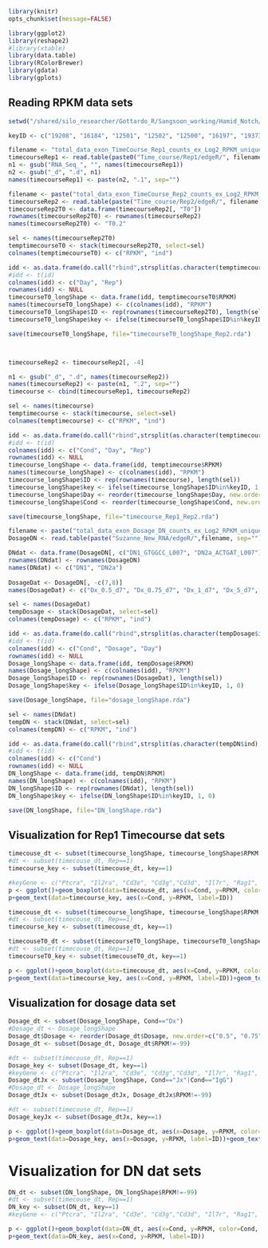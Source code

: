 ```r
library(knitr)
opts_chunk$set(message=FALSE)
```

```r
library(ggplot2)
library(reshape2)
#library(xtable)
library(data.table)
library(RColorBrewer)
library(gdata)
library(gplots)
```
## Reading RPKM data sets 
```r
setwd("/shared/silo_researcher/Gottardo_R/Sangsoon_working/Hamid_Notch/Suzanne_RNA_Seq/RawData/")

keyID <- c("19208", "16184", "12501", "12502", "12500", "16197", "19373", "19374", "12503", "15205", "67122", "14462", "58208", "18109", "17869", "21414", "14357", "15213", "18128", "18129", "18131")

filename <- "total_data_exon_TimeCourse_Rep1_counts_ex_Log2_RPKM_uniqueOverlap.txt"
timecourseRep1 <- read.table(paste0("Time_course/Rep1/edgeR/", filename))
n1 <- gsub("RNA_Seq_", "", names(timecourseRep1))
n2 <- gsub("_d", ".d", n1)
names(timecourseRep1) <- paste(n2, ".1", sep="")

filename <- paste("total_data_exon_TimeCourse_Rep2_counts_ex_Log2_RPKM_uniqueOverlap.txt", sep="")
timecourseRep2 <- read.table(paste("Time_course/Rep2/edgeR/", filename, sep=""))
timecourseRep2T0 <- data.frame(timecourseRep2[, "T0"])
rownames(timecourseRep2T0) <- rownames(timecourseRep2)
names(timecourseRep2T0) <- "T0.2"

sel <- names(timecourseRep2T0)
temptimecourseT0 <- stack(timecourseRep2T0, select=sel)
colnames(temptimecourseT0) <- c("RPKM", "ind")

idd <- as.data.frame(do.call("rbind",strsplit(as.character(temptimecourseT0$ind), "\\.")))
#idd <- t(id)
colnames(idd) <- c("Day", "Rep")
rownames(idd) <- NULL
timecourseT0_longShape <- data.frame(idd, temptimecourseT0$RPKM)
names(timecourseT0_longShape) <- c(colnames(idd), "RPKM")
timecourseT0_longShape$ID <- rep(rownames(timecourseRep2T0), length(sel))
timecourseT0_longShape$key <- ifelse(timecourseT0_longShape$ID%in%keyID, 1, 0)

save(timecourseT0_longShape, file="timecourseT0_longShape_Rep2.rda")



timecourseRep2 <- timecourseRep2[, -4]

n1 <- gsub("_d", ".d", names(timecourseRep2))
names(timecourseRep2) <- paste(n1, ".2", sep="")
timecourse <- cbind(timecourseRep1, timecourseRep2)

sel <- names(timecourse)
temptimecourse <- stack(timecourse, select=sel)
colnames(temptimecourse) <- c("RPKM", "ind")

idd <- as.data.frame(do.call("rbind",strsplit(as.character(temptimecourse$ind), "\\.")))
#idd <- t(id)
colnames(idd) <- c("Cond", "Day", "Rep")
rownames(idd) <- NULL
timecourse_longShape <- data.frame(idd, temptimecourse$RPKM)
names(timecourse_longShape) <- c(colnames(idd), "RPKM")
timecourse_longShape$ID <- rep(rownames(timecourse), length(sel))
timecourse_longShape$key <- ifelse(timecourse_longShape$ID%in%keyID, 1, 0)
timecourse_longShape$Day <- reorder(timecourse_longShape$Day, new.order=c("d7", "d14", "d21"))
timecourse_longShape$Cond <- reorder(timecourse_longShape$Cond, new.order=c("WT_Dx", "N1n_Dx", "WT_IgG"))

save(timecourse_longShape, file="timecourse_Rep1_Rep2.rda")

filename <- paste("total_data_exon_Dosage_DN_counts_ex_Log2_RPKM_uniqueOverlap.txt", sep="")
DosageDN <- read.table(paste("Suzanne_New_RNA/edgeR/",filename, sep=""))

DNdat <- data.frame(DosageDN[, c("DN1_GTGGCC_L007", "DN2a_ACTGAT_L007")])
rownames(DNdat) <- rownames(DosageDN)
names(DNdat) <- c("DN1", "DN2a")    
  
DosageDat <- DosageDN[, -c(7,8)]
names(DosageDat) <- c("Dx_0.5_d7", "Dx_0.75_d7", "Dx_1_d7", "Dx_5_d7", "IgG_20_d7", "Jx_20_d7")

sel <- names(DosageDat)
tempDosage <- stack(DosageDat, select=sel)
colnames(tempDosage) <- c("RPKM", "ind")

idd <- as.data.frame(do.call("rbind",strsplit(as.character(tempDosage$ind), "\\_")))
#idd <- t(id)
colnames(idd) <- c("Cond", "Dosage", "Day")
rownames(idd) <- NULL
Dosage_longShape <- data.frame(idd, tempDosage$RPKM)
names(Dosage_longShape) <- c(colnames(idd), "RPKM")
Dosage_longShape$ID <- rep(rownames(DosageDat), length(sel))
Dosage_longShape$key <- ifelse(Dosage_longShape$ID%in%keyID, 1, 0)

save(Dosage_longShape, file="dosage_longShape.rda")

sel <- names(DNdat)
tempDN <- stack(DNdat, select=sel)
colnames(tempDN) <- c("RPKM", "ind")

idd <- as.data.frame(do.call("rbind",strsplit(as.character(tempDN$ind), "\\.")))
#idd <- t(id)
colnames(idd) <- c("Cond")
rownames(idd) <- NULL
DN_longShape <- data.frame(idd, tempDN$RPKM)
names(DN_longShape) <- c(colnames(idd), "RPKM")
DN_longShape$ID <- rep(rownames(DNdat), length(sel))
DN_longShape$key <- ifelse(DN_longShape$ID%in%keyID, 1, 0)

save(DN_longShape, file="DN_longShape.rda")

```
## Visualization for Rep1 Timecourse dat sets
```r

timecouse_dt <- subset(timecourse_longShape, timecourse_longShape$RPKM!=-99 & Rep==1)
#dt <- subset(timecouse_dt, Rep==1)
timecourse_key <- subset(timecouse_dt, key==1)

#keyGene <- c("Ptcra", "Il2ra", "Cd3e", "Cd3g","Cd3d", "Il7r", "Rag1", "Rag2", "Cd247", "Hes1", "Nrarp", "Gata3", "Bcl11b", "MycN", "Myc", "Tcf7", "Dtx1", "Hey1", "Notch1", "Notch2", "Notch3")
p <- ggplot()+geom_boxplot(data=timecouse_dt, aes(x=Cond, y=RPKM, color=Cond, fill=Cond))+facet_grid(.~Day)
p+geom_text(data=timecourse_key, aes(x=Cond, y=RPKM, label=ID))
```

```r
timecouse_dt <- subset(timecourse_longShape, timecourse_longShape$RPKM!=-99&Rep=="2")
#dt <- subset(timecouse_dt, Rep==1)
timecourse_key <- subset(timecouse_dt, key==1)

timecouseT0_dt <- subset(timecourseT0_longShape, timecourseT0_longShape$RPKM!=-99)
#dt <- subset(timecouse_dt, Rep==1)
timecourseT0_key <- subset(timecouseT0_dt, key==1)

p <- ggplot()+geom_boxplot(data=timecouse_dt, aes(x=Cond, y=RPKM, color=Cond, fill=Cond))+geom_boxplot(data=timecouseT0_dt, aes(x=Day, y=RPKM, color=Day, fill=Day))+facet_grid(.~Day)
p+geom_text(data=timecourse_key, aes(x=Cond, y=RPKM, label=ID))+geom_text(data=timecourseT0_key, aes(x=Day, y=RPKM, label=ID))
```
## Visualization for dosage data set
```r
Dosage_dt <- subset(Dosage_longShape, Cond=="Dx")
#Dosage_dt <- Dosage_longShape
Dosage_dt$Dosage <- reorder(Dosage_dt$Dosage, new.order=c("0.5", "0.75","1", "5"))
Dosage_dt <- subset(Dosage_dt, Dosage_dt$RPKM!=-99)

#dt <- subset(timecouse_dt, Rep==1)
Dosage_key <- subset(Dosage_dt, key==1)
#keyGene <- c("Ptcra", "Il2ra", "Cd3e", "Cd3g","Cd3d", "Il7r", "Rag1", "Rag2", "Cd247", "Hes1", "Nrarp", "Gata3", "Bcl11b", "MycN", "Myc", "Tcf7", "Dtx1", "Hey1", "Notch1", "Notch2", "Notch3")
Dosage_dtJx <- subset(Dosage_longShape, Cond=="Jx"|Cond=="IgG")
#Dosage_dt <- Dosage_longShape
Dosage_dtJx <- subset(Dosage_dtJx, Dosage_dtJx$RPKM!=-99)

#dt <- subset(timecouse_dt, Rep==1)
Dosage_keyJx <- subset(Dosage_dtJx, key==1)

p <- ggplot()+geom_boxplot(data=Dosage_dt, aes(x=Dosage, y=RPKM, color=Dosage, fill=Dosage))+geom_boxplot(data=Dosage_dtJx, aes(x=Cond, y=RPKM, color=Cond, fill=Cond))#+facet_grid(.~Dosage)+theme_bw()
p+geom_text(data=Dosage_key, aes(x=Dosage, y=RPKM, label=ID))+geom_text(data=Dosage_keyJx, aes(x=Cond, y=RPKM, label=ID))

```
# Visualization for DN dat sets
```r

DN_dt <- subset(DN_longShape, DN_longShape$RPKM!=-99)
#dt <- subset(timecouse_dt, Rep==1)
DN_key <- subset(DN_dt, key==1)
#keyGene <- c("Ptcra", "Il2ra", "Cd3e", "Cd3g","Cd3d", "Il7r", "Rag1", "Rag2", "Cd247", "Hes1", "Nrarp", "Gata3", "Bcl11b", "MycN", "Myc", "Tcf7", "Dtx1", "Hey1", "Notch1", "Notch2", "Notch3")

p <- ggplot()+geom_boxplot(data=DN_dt, aes(x=Cond, y=RPKM, color=Cond, fill=Cond))
p+geom_text(data=DN_key, aes(x=Cond, y=RPKM, label=ID))

```


